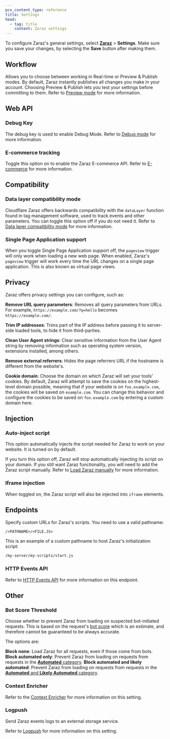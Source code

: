 ```yaml
---
pcx_content_type: reference
title: Settings
head:
  - tag: title
    content: Zaraz settings
---
```



To configure Zaraz's general settings, select [**Zaraz**](https://dash.cloudflare.com/?to=/:account/:zone/zaraz) > **Settings**. Make sure you save your changes, by selecting the **Save** button after making them.

## Workflow

Allows you to choose between working in Real-time or Preview & Publish modes. By default, Zaraz instantly publishes all changes you make in your account. Choosing Preview & Publish lets you test your settings before committing to them. Refer to [Preview mode](/zaraz/history/preview-mode/) for more information.

## Web API

### Debug Key

The debug key is used to enable Debug Mode. Refer to [Debug mode](/zaraz/web-api/debug-mode/) for more information.

### E-commerce tracking

Toggle this option on to enable the Zaraz E-commerce API. Refer to [E-commerce](/zaraz/web-api/ecommerce/) for more information.

## Compatibility

### Data layer compatibility mode

Cloudflare Zaraz offers backwards compatibility with the `dataLayer` function found in tag management software, used to track events and other parameters. You can toggle this option off if you do not need it. Refer to [Data layer compatibility mode](/zaraz/advanced/datalayer-compatibility/) for more information.

### Single Page Application support

When you toggle Single Page Application support off, the `pageview` trigger will only work when loading a new web page. When enabled, Zaraz's `pageview` trigger will work every time the URL changes on a single page application. This is also known as virtual page views.

## Privacy

Zaraz offers privacy settings you can configure, such as:

**Remove URL query parameters**: Removes all query parameters from URLs. For example, `https://example.com/?q=hello` becomes `https://example.com/`.

**Trim IP addresses**: Trims part of the IP address before passing it to server-side loaded tools, to hide it from third-parties.

**Clean User Agent strings**: Clear sensitive information from the User Agent string by removing information such as operating system version, extensions installed, among others.

**Remove external referrers**: Hides the page referrers URL if the hostname is different from the website's.

**Cookie domain**: Choose the domain on which Zaraz will set your tools' cookies. By default, Zaraz will attempt to save the cookies on the highest-level domain possible, meaning that if your website is on `foo.example.com`, the cookies will be saved on `example.com`. You can change this behavior and configure the cookies to be saved on `foo.example.com` by entering a custom domain here.

## Injection

### Auto-inject script

This option automatically injects the script needed for Zaraz to work on your website. It is turned on by default.

If you turn this option off, Zaraz will stop automatically injecting its script on your domain. If you still want Zaraz functionality, you will need to add the Zaraz script manually. Refer to [Load Zaraz manually](/zaraz/advanced/load-zaraz-manually/) for more information.

### Iframe injection

When toggled on, the Zaraz script will also be injected into `iframe` elements.

## Endpoints

Specify custom URLs for Zaraz's scripts. You need to use a valid pathname:

```txt
/<PATHNAME>/<FILE.JS>
```

This is an example of a custom pathname to host Zaraz's initialization script:

```txt
/my-server/my-scripts/start.js
```

### HTTP Events API

Refer to [HTTP Events API](/zaraz/http-events-api/) for more information on this endpoint.

## Other

### Bot Score Threshold

Choose whether to prevent Zaraz from loading on suspected bot-initiated requests. This is based on the request's [bot score](/bots/concepts/bot-score/) which is an estimate, and therefore cannot be guaranteed to be always accurate.

The options are:

**Block none**: Load Zaraz for all requests, even if those come from bots.
**Block automated only**: Prevent Zaraz from loading on requests from requests in the [**Automated** category](/bots/concepts/bot-score/#bot-groupings).
**Block automated and likely automated**: Prevent Zaraz from loading on requests from requests in the [**Automated** and **Likely Automated** category](/bots/concepts/bot-score/#bot-groupings).

### Context Enricher

Refer to the [Context Enricher](/zaraz/advanced/context-enricher/) for more information on this setting.

### Logpush

<Plan type="enterprise" />

Send Zaraz events logs to an external storage service.

Refer to [Logpush](/zaraz/advanced/logpush/) for more information on this setting.
